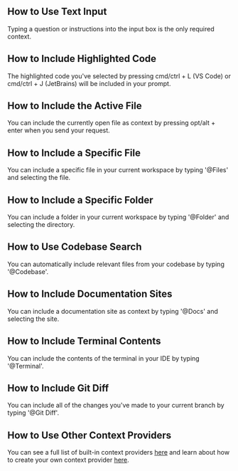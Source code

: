 ## How to Use Text Input

Typing a question or instructions into the input box is the only required context.

## How to Include Highlighted Code

The highlighted code you've selected by pressing cmd/ctrl + L (VS Code) or cmd/ctrl + J (JetBrains) will be included in your prompt.

## How to Include the Active File

You can include the currently open file as context by pressing opt/alt + enter when you send your request.

## How to Include a Specific File

You can include a specific file in your current workspace by typing '@Files' and selecting the file.

## How to Include a Specific Folder

You can include a folder in your current workspace by typing '@Folder' and selecting the directory.

## How to Use Codebase Search

You can automatically include relevant files from your codebase by typing '@Codebase'.

## How to Include Documentation Sites

You can include a documentation site as context by typing '@Docs' and selecting the site.

## How to Include Terminal Contents

You can include the contents of the terminal in your IDE by typing '@Terminal'.

## How to Include Git Diff

You can include all of the changes you've made to your current branch by typing '@Git Diff'.

## How to Use Other Context Providers

You can see a full list of built-in context providers [here](/customize/custom-providers) and learn about how to create your own context provider [here](/guides/build-your-own-context-provider).
